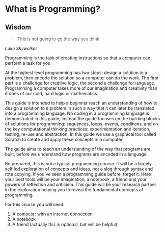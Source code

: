 # What is Programming? {.unnumbered}

:::{.callout-tip}
## Wisdom

 > This is not going to go the way you think.

*Luke Skywalker*
:::


Programming is the task of creating instructions so that a computer can perform a task for you.  

At the highest level programming has two steps: design a solution to a problem, then encode the solution so a computer can do the work. The first part is a challenge for creative logic, the second a challenge for language. Programming a computer takes more of our imagination and creativity than it does of our cold, hard logic or mathematics. 

This guide is intended to help a beginner reach an understanding of how to design a solution to a problem in such a way that it can later be translated into a programming language. No coding in a programming language is demonstrated in this guide, instead the guide focuses on the building blocks of solutions for programming: sequences, loops, events, conditions, and on the key computational thinking practices: experimentation and iteration, testing, re-use and abstraction. In this guide we use a graphical tool called Scratch to create and apply these concepts in a computer.

The guide aims to teach an understanding of the way that programs are built, before we understand how programs are encoded in a language.



Be prepared, this is not a typical programming course. It will be a largely self led exploration of concepts and ideas, not a slog through syntax and rote copying. If you've seen a programming guide before, forget it. Here your best tools will be your imagination, a notebook, a friend and your powers of reflection and criticism. This guide will be your research partner in the exploration helping you to reveal the fundamental concepts of programming.

For this course you will need. 

1. A computer with an internet connection
2. A notebook
3. A friend (actually this is optional, but will be helpful).
